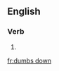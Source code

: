 ==English==

===Verb===
{{head|en|head=[[dumbs]] [[down]]}}

# {{en-third-person singular of|dumb down}}

[[fr:dumbs down]]